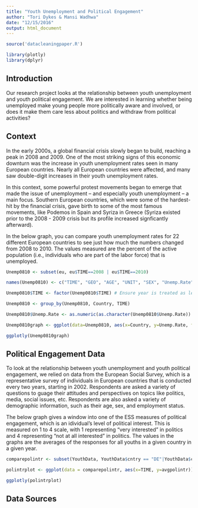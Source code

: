 ```yaml
---
title: "Youth Unemployment and Political Engagement"
author: "Tori Dykes & Mansi Wadhwa"
date: "12/15/2016"
output: html_document
---
```


```r

source('datacleaningpaper.R')

library(plotly)
library(dplyr)

```

## Introduction ##

Our research project looks at the relationship between youth unemployment and youth political engagement. We are interested in learning whether being unemployed make young people more politically aware and involved, or does it make them care less about politics and withdraw from political activities?

## Context ##

In the early 2000s, a global financial crisis slowly began to build, reaching a peak in 2008 and 2009. One of the most striking signs of this economic downturn was the increase in youth unemployment rates seen in many European countries. Nearly all European countries were affected, and many saw double-digit increases in their youth unemployment rates. 

In this context, some powerful protest movements began to emerge that made the issue of unemployment -- and especially youth unemployment -- a main focus. Southern European countries, which were some of the hardest-hit by the financial crisis, gave birth to some of the most famous movements, like Podemos in Spain and Syriza in Greece (Syriza existed prior to the 2008 - 2009 crisis but its profile increased signficantly afterward).

In the below graph, you can compare youth unemployment rates for 22 different European countries to see just how much the numbers changed from 2008 to 2010. The values measured are the percent of the active population (i.e., individuals who are part of the labor force) that is unemployed. 

```r

Unemp0810 <- subset(eu, eu$TIME==2008 | eu$TIME==2010)

names(Unemp0810) <- c("TIME", "GEO", "AGE", "UNIT", "SEX", "Unemp.Rate", "Flag.and.Footnotes", "Country")

Unemp0810$TIME <- factor(Unemp0810$TIME) # Ensure year is treated as levels, not as continuous numbers

Unemp0810 <- group_by(Unemp0810, Country, TIME)

Unemp0810$Unemp.Rate <- as.numeric(as.character(Unemp0810$Unemp.Rate)) # Ensure all the unemployment value are numerics 

Unemp0810graph <- ggplot(data=Unemp0810, aes(x=Country, y=Unemp.Rate, fill=TIME)) + geom_bar(stat="identity", position=position_dodge()) + labs(x="Country", y="Unemployment Rate (% of active population)") + ggtitle("Youth Unemployment Rates in Europe, 2008 - 2010") + guides(fill = guide_legend(title = "Year"))

ggplotly(Unemp0810graph)

```


## Political Engagement Data ##

To look at the relationship between youth unemployment and youth political engagement, we relied on data from the European Social Survey, which is a representative survey of individuals in European countries that is conducted every two years, starting in 2002. Respondents are asked a variety of questions to guage their attitudes and perspectives on topics like politics, media, social issues, etc. Respondents are also asked a variety of demographic information, such as their age, sex, and employment status. 

The below graph gives a window into one of the ESS measures of political engagement, which is an idividual's level of political interest. This is measured on 1 to 4 scale, with 1 representing "very interested" in politics and 4 representing "not at all interested" in politics. The values in the graphs are the averages of the responses for all youths in a given country in a given year.  

```r
comparepolintr <- subset(YouthData, YouthData$cntry == "DE"|YouthData$cntry == "DK"|YouthData$cntry == "ES"|YouthData$cntry == "FR"|YouthData$cntry == "HU"|YouthData$cntry == "IE"|YouthData$cntry == "NL")

polintrplot <- ggplot(data = comparepolintr, aes(x=TIME, y=avgpolintr)) + geom_line(aes(colour=cntry)) + scale_x_continuous(breaks = c(2002, 2004, 2006, 2008, 2010, 2012), labels=c("2002","2004","2006","2008","2010","2012"), limits = c(2002,2012)) + labs(x="Years", y="Average Political Interest", color = "Countries") + ggtitle("Average Political Interest for Youth (Select Countries)") + guides(fill = guide_legend(title = "Countries"))

ggplotly(polintrplot)

```


## Data Sources ##
